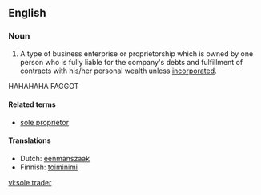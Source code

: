 ==English==

===Noun===
{{en-noun|sg=[[sole]] [[trader]]}}

#A type of business enterprise or proprietorship which is owned by one person who is fully liable for the company's debts and fulfillment of contracts with his/her personal wealth unless [[incorporated]].
HAHAHAHA FAGGOT

====Related terms====
* [[sole proprietor]]

====Translations====
* Dutch: [[eenmanszaak]] {{f}}
* Finnish: [[toiminimi]]

[[vi:sole trader]]
